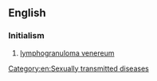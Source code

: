 ==English==

===Initialism===
{{rfc-header|Initialism}}
{{head|en|initialism}}

# {{context|disease|lang=en}} [[lymphogranuloma venereum]]

[[Category:en:Sexually transmitted diseases]]